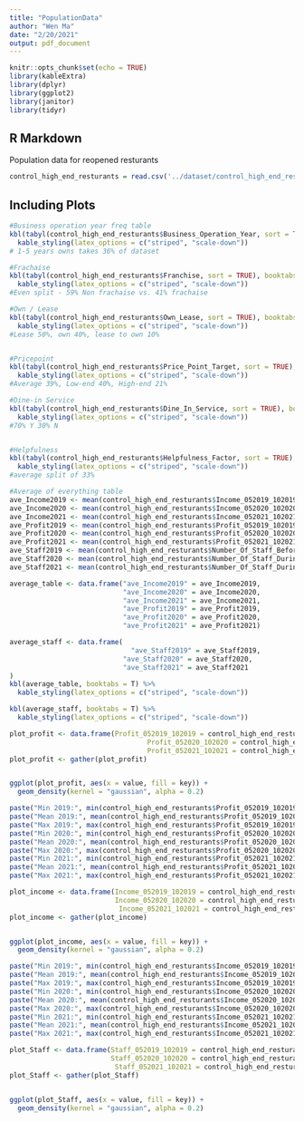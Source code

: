 ```yaml
---
title: "PopulationData"
author: "Wen Ma"
date: "2/20/2021"
output: pdf_document
---
```


```r
knitr::opts_chunk$set(echo = TRUE)
library(kableExtra)
library(dplyr)
library(ggplot2)
library(janitor)
library(tidyr)
```

## R Markdown

Population data for reopened resturants

```r
control_high_end_resturants = read.csv('../dataset/control_high_end_resturants.csv', stringsAsFactors = FALSE)
```

## Including Plots


```r
#Business operation year freq table
kbl(tabyl(control_high_end_resturants$Business_Operation_Year, sort = TRUE), booktabs = T) %>%
  kable_styling(latex_options = c("striped", "scale-down"))
# 1-5 years owns takes 36% of dataset

#Frachaise
kbl(tabyl(control_high_end_resturants$Franchise, sort = TRUE), booktabs = T) %>%
  kable_styling(latex_options = c("striped", "scale-down"))
#Even split - 59% Non frachaise vs. 41% frachaise

#Own / Lease
kbl(tabyl(control_high_end_resturants$Own_Lease, sort = TRUE), booktabs = T) %>%
  kable_styling(latex_options = c("striped", "scale-down"))
#Lease 50%, own 40%, lease to own 10%


#Pricepoint
kbl(tabyl(control_high_end_resturants$Price_Point_Target, sort = TRUE), booktabs = T) %>%
  kable_styling(latex_options = c("striped", "scale-down"))
#Average 39%, Low-end 40%, High-end 21%

#Dine-in Service
kbl(tabyl(control_high_end_resturants$Dine_In_Service, sort = TRUE), booktabs = T) %>%
  kable_styling(latex_options = c("striped", "scale-down"))
#70% Y 30% N


#Helpfulness
kbl(tabyl(control_high_end_resturants$Helpfulness_Factor, sort = TRUE), booktabs = T) %>%
  kable_styling(latex_options = c("striped", "scale-down"))
#average split of 33%
```


```r
#Average of everything table
ave_Income2019 <- mean(control_high_end_resturants$Income_052019_102019)
ave_Income2020 <- mean(control_high_end_resturants$Income_052020_102020)
ave_Income2021 <- mean(control_high_end_resturants$Income_052021_102021)
ave_Profit2019 <- mean(control_high_end_resturants$Profit_052019_102019)
ave_Profit2020 <- mean(control_high_end_resturants$Profit_052020_102020)
ave_Profit2021 <- mean(control_high_end_resturants$Profit_052021_102021)
ave_Staff2019 <- mean(control_high_end_resturants$Number_Of_Staff_Before_Covid)
ave_Staff2020 <- mean(control_high_end_resturants$Number_Of_Staff_During_Covid)
ave_Staff2021 <- mean(control_high_end_resturants$Number_Of_Staff_During_Reopen)

average_table <- data.frame("ave_Income2019" = ave_Income2019, 
                            "ave_Income2020" = ave_Income2020, 
                            "ave_Income2021" = ave_Income2021, 
                            "ave_Profit2019" = ave_Profit2019, 
                            "ave_Profit2020" = ave_Profit2020, 
                            "ave_Profit2021" = ave_Profit2021)

average_staff <- data.frame(
                              "ave_Staff2019" = ave_Staff2019, 
                            "ave_Staff2020" = ave_Staff2020, 
                            "ave_Staff2021" = ave_Staff2021
)
kbl(average_table, booktabs = T) %>%
  kable_styling(latex_options = c("striped", "scale-down"))

kbl(average_staff, booktabs = T) %>%
  kable_styling(latex_options = c("striped", "scale-down"))
```

```r
plot_profit <- data.frame(Profit_052019_102019 = control_high_end_resturants$Profit_052019_102019, 
                                  Profit_052020_102020 = control_high_end_resturants$Profit_052020_102020, 
                                  Profit_052021_102021 = control_high_end_resturants$Profit_052021_102021)
plot_profit <- gather(plot_profit)


ggplot(plot_profit, aes(x = value, fill = key)) +
  geom_density(kernel = "gaussian", alpha = 0.2)


```


```r
paste("Min 2019:", min(control_high_end_resturants$Profit_052019_102019))
paste("Mean 2019:", mean(control_high_end_resturants$Profit_052019_102019))
paste("Max 2019:", max(control_high_end_resturants$Profit_052019_102019))
paste("Min 2020:", min(control_high_end_resturants$Profit_052020_102020))
paste("Mean 2020:", mean(control_high_end_resturants$Profit_052020_102020))
paste("Max 2020:", max(control_high_end_resturants$Profit_052020_102020))
paste("Min 2021:", min(control_high_end_resturants$Profit_052021_102021))
paste("Mean 2021:", mean(control_high_end_resturants$Profit_052021_102021))
paste("Max 2021:", max(control_high_end_resturants$Profit_052021_102021))
```


```r
plot_income <- data.frame(Income_052019_102019 = control_high_end_resturants$Income_052019_102019, 
                          Income_052020_102020 = control_high_end_resturants$Income_052020_102020, 
                           Income_052021_102021 = control_high_end_resturants$Income_052021_102021)
plot_income <- gather(plot_income)


ggplot(plot_income, aes(x = value, fill = key)) +
  geom_density(kernel = "gaussian", alpha = 0.2)

```
```r
paste("Min 2019:", min(control_high_end_resturants$Income_052019_102019))
paste("Mean 2019:", mean(control_high_end_resturants$Income_052019_102019))
paste("Max 2019:", max(control_high_end_resturants$Income_052019_102019))
paste("Min 2020:", min(control_high_end_resturants$Income_052020_102020))
paste("Mean 2020:", mean(control_high_end_resturants$Income_052020_102020))
paste("Max 2020:", max(control_high_end_resturants$Income_052020_102020))
paste("Min 2021:", min(control_high_end_resturants$Income_052021_102021))
paste("Mean 2021:", mean(control_high_end_resturants$Income_052021_102021))
paste("Max 2021:", max(control_high_end_resturants$Income_052021_102021))
```

```r
plot_Staff <- data.frame(Staff_052019_102019 = control_high_end_resturants$Number_Of_Staff_Before_Covid, 
                         Staff_052020_102020 = control_high_end_resturants$Number_Of_Staff_During_Covid, 
                          Staff_052021_102021 = control_high_end_resturants$Number_Of_Staff_During_Reopen)
plot_Staff <- gather(plot_Staff)


ggplot(plot_Staff, aes(x = value, fill = key)) +
  geom_density(kernel = "gaussian", alpha = 0.2)
```
